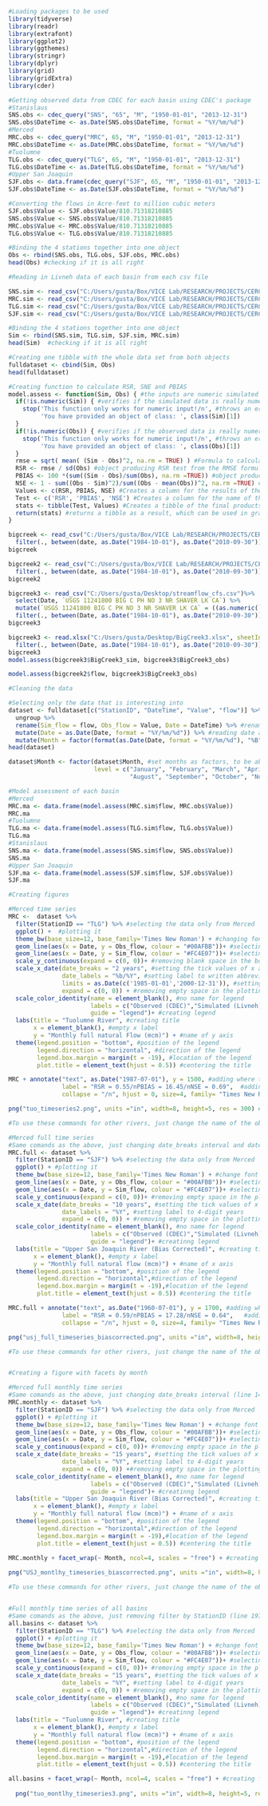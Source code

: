 ```{r}
#Loading packages to be used
library(tidyverse)
library(readr)
library(extrafont)
library(ggplot2)
library(ggthemes)
library(stringr)
library(dplyr)
library(grid)
library(gridExtra)
library(cder)
```



```{r}
#Getting observed data from CDEC for each basin using CDEC's package
#Stanislaus
SNS.obs <- cdec_query("SNS", "65", "M", "1950-01-01", "2013-12-31")
SNS.obs$DateTime <- as.Date(SNS.obs$DateTime, format = "%Y/%m/%d")
#Merced
MRC.obs <- cdec_query("MRC", 65, "M", "1950-01-01", "2013-12-31")
MRC.obs$DateTime <- as.Date(MRC.obs$DateTime, format = "%Y/%m/%d")
#Tuolumne
TLG.obs <- cdec_query("TLG", 65, "M", "1950-01-01", "2013-12-31")
TLG.obs$DateTime <- as.Date(TLG.obs$DateTime, format = "%Y/%m/%d")
#Upper San Joaquin
SJF.obs <- data.frame(cdec_query("SJF", 65, "M", "1950-01-01", "2013-12-31"))
SJF.obs$DateTime <- as.Date(SJF.obs$DateTime, format = "%Y/%m/%d")

#Converting the flows in Acre-feet to million cubic meters
SJF.obs$Value <- SJF.obs$Value/810.71318210885
SNS.obs$Value <- SNS.obs$Value/810.71318210885
MRC.obs$Value <- MRC.obs$Value/810.71318210885
TLG.obs$Value <- TLG.obs$Value/810.71318210885

#Binding the 4 stations together into one object
Obs <- rbind(SNS.obs, TLG.obs, SJF.obs, MRC.obs)
head(Obs) #checking if it is all right
```

```{r}
#Reading in Livneh data of each basin from each csv file

SNS.sim <- read_csv("C:/Users/gusta/Box/VICE Lab/RESEARCH/PROJECTS/CERC-WET/Task7_San_Joaquin_Model/pywr_models/data/Stanislaus River/hydrology/historical/Livneh/preprocessed/full_natural_flow_monthly_mcm.csv")
MRC.sim <- read_csv("C:/Users/gusta/Box/VICE Lab/RESEARCH/PROJECTS/CERC-WET/Task7_San_Joaquin_Model/pywr_models/data/Merced River/hydrology/historical/Livneh/preprocessed/full_natural_flow_monthly_mcm.csv")
TLG.sim <- read_csv("C:/Users/gusta/Box/VICE Lab/RESEARCH/PROJECTS/CERC-WET/Task7_San_Joaquin_Model/pywr_models/data/Tuolumne River/hydrology/historical/Livneh/preprocessed/full_natural_flow_monthly_mcm.csv")
SJF.sim <- read_csv("C:/Users/gusta/Box/VICE Lab/RESEARCH/PROJECTS/CERC-WET/Task7_San_Joaquin_Model/pywr_models/data/Upper San Joaquin River/hydrology/historical/Livneh/preprocessed/full_natural_flow_monthly_mcm.csv")

#Binding the 4 stations together into one object
Sim <- rbind(SNS.sim, TLG.sim, SJF.sim, MRC.sim)
head(Sim)  #checking if it is all right

#Creating one tibble with the whole data set from both objects
fulldataset <- cbind(Sim, Obs)
head(fulldataset) 
```

```{r}
#Creating function to calculate RSR, SNE and PBIAS
model.assess <- function(Sim, Obs) { #the inputs are numeric simulated and observed data
  if(!is.numeric(Sim)) { #verifies if the simulated data is really numeric
    stop('This function only works for numeric input!/n', #throws an error if it is not
         'You have provided an object of class: ', class(Sim)[1])
  }
  if(!is.numeric(Obs)) { #verifies if the observed data is really numeric
    stop('This function only works for numeric input!/n', #throws an error if it is not
         'You have provided an object of class: ', class(Obs)[1])
  }    
  rmse = sqrt( mean( (Sim - Obs)^2, na.rm = TRUE) ) #Formula to calculate RMSE
  RSR <- rmse / sd(Obs) #object producing RSR test from the RMSE formula
  PBIAS <- 100 *(sum((Sim - Obs)/sum(Obs), na.rm =TRUE)) #object producing PBIAS test
  NSE <- 1 - sum((Obs - Sim)^2)/sum((Obs - mean(Obs))^2, na.rm =TRUE) #object producing NSE test
  Values <- c(RSR, PBIAS, NSE) #Creates a column for the results of the tests
  Test <- c('RSR', 'PBIAS', 'NSE') #Creates a column for the name of the tests
  stats <- tibble(Test, Values) #Creates a tibble of the final products of the tests, giving numeric values for each test in this order: RSR, PBIAS, NSE
  return(stats) #returns a tibble as a result, which can be used in graphs or tables
}
```


```{r}
bigcreek <- read_csv("C:/Users/gusta/Box/VICE Lab/RESEARCH/PROJECTS/CERC-WET/Task7_San_Joaquin_Model/pywr_models/data/Upper San Joaquin River/hydrology/historical/Livneh/runoff_aggregated/Big Creek 3 Conduit Outflow Inflow mcm.csv") %>%
  filter(., between(date, as.Date("1984-10-01"), as.Date("2010-09-30")))
bigcreek

bigcreek2 <- read_csv("C:/Users/gusta/Box/VICE Lab/RESEARCH/PROJECTS/CERC-WET/Task7_San_Joaquin_Model/pywr_models/data/Upper San Joaquin River/hydrology/historical/Livneh - Original/runoff_aggregated/Big Creek 3 Conduit Outflow Inflow mcm.csv") %>%
  filter(., between(date, as.Date("1984-10-01"), as.Date("2010-09-30")))
bigcreek2

bigcreek3 <- read_csv("C:/Users/gusta/Desktop/streamflow_cfs.csv")%>%
  select(Date, `USGS 11241800 BIG C PH NO 3 NR SHAVER LK CA`) %>%
  mutate(`USGS 11241800 BIG C PH NO 3 NR SHAVER LK CA` = ((as.numeric(`USGS 11241800 BIG C PH NO 3 NR SHAVER LK CA`)/35.3146667)*86400)/1000000) %>%
  filter(., between(Date, as.Date("1984-10-01"), as.Date("2010-09-30")))
bigcreek3

```


```{r}
bigcreek3 <- read.xlsx("C:/Users/gusta/Desktop/BigCreek3.xlsx", sheetIndex = 1)  %>%
  filter(., between(Date, as.Date("1984-10-01"), as.Date("2010-09-30")))
bigcreek3
model.assess(bigcreek3$BigCreek3_sim, bigcreek3$BigCreek3_obs)

model.assess(bigcreek2$flow, bigcreek3$BigCreek3_obs)
```

```{r}
#Cleaning the data

#Selecting only the data that is interesting into
dataset <- fulldataset[c("StationID", "DateTime", "Value", "flow")] %>% #Columns with the name of the river, date, observed and simulated flows
  ungroup %>%
  rename(Sim_flow = flow, Obs_flow = Value, Date = DateTime) %>% #renaming columns to identify them easily
  mutate(Date = as.Date(Date, format = "%Y/%m/%d")) %>% #reading date as date
  mutate(Month = factor(format(as.Date(Date, format = "%Y/%m/%d"), "%B"))) #creating a Month column to facilitate creating facets by month
head(dataset)

dataset$Month <- factor(dataset$Month, #set months as factors, to be able to create facets by month
                        level = c("January", "February", "March", "April", "May", "June", "July",
                                  "August", "September", "October", "November", "December"))

#Model assessment of each basin
#Merced
MRC.ma <- data.frame(model.assess(MRC.sim$flow, MRC.obs$Value))
MRC.ma
#Tuolumne
TLG.ma <- data.frame(model.assess(TLG.sim$flow, TLG.obs$Value))
TLG.ma
#Stanislaus
SNS.ma <- data.frame(model.assess(SNS.sim$flow, SNS.obs$Value))
SNS.ma 
#Upper San Joaquin
SJF.ma <- data.frame(model.assess(SJF.sim$flow, SJF.obs$Value))
SJF.ma

```

```{r}
#Creating figures

#Merced time series
MRC <-  dataset %>%
  filter(StationID == "TLG") %>% #selecting the data only from Merced
  ggplot() +  #plotting it
  theme_bw(base_size=12, base_family='Times New Roman') + #changing font to Times New Roman, 12pt, Bold
  geom_line(aes(x = Date, y = Obs_flow, colour = "#00AFBB"))+ #selecting observed data in greenish blue
  geom_line(aes(x = Date, y = Sim_flow, colour = "#FC4E07"))+ #selecting simulated data in orange
  scale_y_continuous(expand = c(0, 0))+ #removing blank space in the borders of the plotting area
  scale_x_date(date_breaks = "2 years", #setting the tick values of x axis
               date_labels = "%b/%Y", #setting label to written abbreviation of months and 4-digit years
               limits = as.Date(c('1985-01-01','2000-12-31')), #setting limits for x axis
               expand = c(0, 0)) + #removing empty space in the plotting area
  scale_color_identity(name = element_blank(), #no name for legend
                       labels = c("Observed (CDEC)","Simulated (Livneh)"), #select the variables for each line
                       guide = "legend")+ #creating legend
  labs(title = "Tuolumne River", #creating title
       x = element_blank(), #empty x label
       y = "Monthly full natural Flow (mcm)") + #name of y axis
  theme(legend.position = "bottom", #position of the legend
        legend.direction = "horizontal", #direction of the legend
        legend.box.margin = margin(t = -19), #location of the legend
        plot.title = element_text(hjust = 0.5)) #centering the title

MRC + annotate("text", as.Date("1987-07-01"), y = 1500, #adding where to add text 
               label = "RSR = 0.55/nPBIAS = 16.45/nNSE = 0.69",  #adding manually results of statistical tests
               collapse = "/n", hjust = 0, size=4, family= "Times New Roman") +

png("tuo_timeseries2.png", units ="in", width=8, height=5, res = 300) #creating the figure
```

```{r}
#To use these commands for other rivers, just change the name of the object, the StationID in line 103, and the title in line 116, and the test results in line 125

#Merced full time series
#Same comands as the above, just changing date_breaks interval and date_lablels (lines 109-110), and removing data limits (line 111)
MRC.full <- dataset %>%
  filter(StationID == "SJF") %>% #selecting the data only from Merced
  ggplot() + #plotting it
  theme_bw(base_size=12, base_family='Times New Roman') + #change font to Times New Roman, 12pt, Bold
  geom_line(aes(x = Date, y = Obs_flow, colour = "#00AFBB"))+ #selecting observed data in greenish blue
  geom_line(aes(x = Date, y = Sim_flow, colour = "#FC4E07"))+ #selecting simulated data in orange
  scale_y_continuous(expand = c(0, 0))+ #removing empty space in the plotting area
  scale_x_date(date_breaks = "10 years", #setting the tick values of x axis
               date_labels = "%Y", #setting label to 4-digit years
               expand = c(0, 0)) + #removing empty space in the plotting area
  scale_color_identity(name = element_blank(), #no name for legend
                       labels = c("Observed (CDEC)","Simulated (Livneh)"), #select the variables for each line
                       guide = "legend")+ #creatinng legend
  labs(title = "Upper San Joaquin River (Bias Corrected)", #creating title
       x = element_blank(), #empty x label
       y = "Monthly full natural flow (mcm)") + #name of x axis
  theme(legend.position = "bottom", #position of the legend
        legend.direction = "horizontal",#direction of the legend
        legend.box.margin = margin(t = -19),#location of the legend
        plot.title = element_text(hjust = 0.5)) #centering the title

MRC.full + annotate("text", as.Date("1960-07-01"), y = 1700, #adding where to add text 
               label = "RSR = 0.59/nPBIAS = 17.28/nNSE = 0.64",   #adding manually results of statistical tests
               collapse = "/n", hjust = 0, size=4, family= "Times New Roman") +

png("usj_full_timeseries_biascorrected.png", units ="in", width=8, height=5, res = 300) #creating the figure
```

```{r}
#To use these commands for other rivers, just change the name of the object, the StationID in line 133, and the title in line 145, and the test results in line 156


#Creating a figure with facets by month

#Merced full monthly time series
#Same comands as the above, just changing date_breaks interval (line 141), and without plotting test results (lines 155-157)
MRC.monthly <- dataset %>% 
  filter(StationID == "SJF") %>% #selecting the data only from Merced
  ggplot() + #plotting it
  theme_bw(base_size=12, base_family='Times New Roman') + #change font to Times New Roman, 12pt, Bold
  geom_line(aes(x = Date, y = Obs_flow, colour = "#00AFBB"))+ #selecting observed data in greenish blue
  geom_line(aes(x = Date, y = Sim_flow, colour = "#FC4E07"))+ #selecting simulated data in orange
  scale_y_continuous(expand = c(0, 0))+ #removing empty space in the plotting area
  scale_x_date(date_breaks = "15 years", #setting the tick values of x axis
               date_labels = "%Y", #setting label to 4-digit years
               expand = c(0, 0)) +#removing empty space in the plotting area
  scale_color_identity(name = element_blank(), #no name for legend
                       labels = c("Observed (CDEC)","Simulated (Livneh)"), #select the variables for each line
                       guide = "legend")+ #creatinng legend
  labs(title = "Upper San Joaquin River (Bias Corrected)", #creating title
       x = element_blank(), #empty x label
       y = "Monthly full natural flow (mcm)") + #name of x axis
  theme(legend.position = "bottom", #position of the legend
        legend.direction = "horizontal",#direction of the legend
        legend.box.margin = margin(t = -19),#location of the legend
        plot.title = element_text(hjust = 0.5)) #centering the title

MRC.monthly + facet_wrap(~ Month, ncol=4, scales = "free") + #creating facets by month
  
png("USJ_montlhy_timeseries_biascorrected.png", units ="in", width=8, height=5, res = 300) #creating the figure

#To use these commands for other rivers, just change the name of the object, the StationID in line 167


#Full monthly time series of all basins
#Same comands as the above, just removing filter by StationID (line 197) and removing the title (line 210)
all.basins <- dataset %>%
  filter(StationID == "TLG") %>% #selecting the data only from Merced
  ggplot() + #plotting it
  theme_bw(base_size=12, base_family='Times New Roman') + #change font to Times New Roman, 12pt, Bold
  geom_line(aes(x = Date, y = Obs_flow, colour = "#00AFBB"))+ #selecting observed data in greenish blue
  geom_line(aes(x = Date, y = Sim_flow, colour = "#FC4E07"))+ #selecting simulated data in orange
  scale_y_continuous(expand = c(0, 0))+ #removing empty space in the plotting area
  scale_x_date(date_breaks = "15 years", #setting the tick values of x axis
               date_labels = "%Y", #setting label to 4-digit years
               expand = c(0, 0)) + #removing empty space in the plotting area
  scale_color_identity(name = element_blank(), #no name for legend
                       labels = c("Observed (CDEC)","Simulated (Livneh)"), #select the variables for each line
                       guide = "legend")+ #creatinng legend
  labs(title = "Tuolumne River", #creating title
       x = element_blank(), #empty x label
       y = "Monthly full natural flow (mcm)") + #name of x axis
  theme(legend.position = "bottom", #position of the legend
        legend.direction = "horizontal",#direction of the legend
        legend.box.margin = margin(t = -19),#location of the legend
        plot.title = element_text(hjust = 0.5)) #centering the title

all.basins + facet_wrap(~ Month, ncol=4, scales = "free") + #creating facets by month
  
  png("tuo_montlhy_timeseries3.png", units ="in", width=8, height=5, res = 300) #creating the figure

```